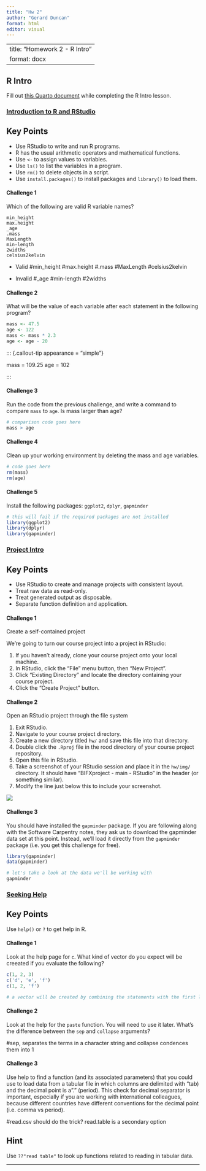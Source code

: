 ```yaml
---
title: "Hw 2"
author: "Gerard Duncan"
format: html
editor: visual
---
```


---
title: "Homework 2 - R Intro"
format: docx
---

## R Intro

Fill out [this Quarto document](https://github.com/BIFX552-22/CourseInfo/hw/02Rintro.qmd) while completing the R Intro lesson.

### [Introduction to R and RStudio](https://swcarpentry.github.io/r-novice-gapminder/01-rstudio-intro/index.html)

::: callout-tip
## Key Points

-   Use RStudio to write and run R programs.
-   R has the usual arithmetic operators and mathematical functions.
-   Use `<-` to assign values to variables.
-   Use `ls()` to list the variables in a program.
-   Use `rm()` to delete objects in a script.
-   Use `install.packages()` to install packages and `library()` to load them.
:::

#### Challenge 1

Which of the following are valid R variable names?

    min_height
    max.height
    _age
    .mass
    MaxLength
    min-length
    2widths
    celsius2kelvin

-   Valid #min_height #max.height #.mass #MaxLength #celsius2kelvin

-   Invalid #\_age #min-length #2widths

#### Challenge 2

What will be the value of each variable after each statement in the following program?

```r
mass <- 47.5
age <- 122
mass <- mass * 2.3
age <- age - 20
```

::: {.callout-tip appearance = "simple"}

mass = 109.25 age = 102

:::

#### Challenge 3

Run the code from the previous challenge, and write a command to compare `mass` to `age`. Is mass larger than age?

```r
# comparison code goes here
mass > age
```

#### Challenge 4

Clean up your working environment by deleting the mass and age variables.

```r
# code goes here
rm(mass)
rm(age)
```

#### Challenge 5

Install the following packages: `ggplot2`, `dplyr`, `gapminder`

```r
# this will fail if the required packages are not installed
library(ggplot2)
library(dplyr)
library(gapminder)
```

### [Project Intro](https://swcarpentry.github.io/r-novice-gapminder/02-project-intro/index.html)

::: callout-tip
## Key Points

-   Use RStudio to create and manage projects with consistent layout.
-   Treat raw data as read-only.
-   Treat generated output as disposable.
-   Separate function definition and application.
:::

#### Challenge 1

Create a self-contained project

We're going to turn our course project into a project in RStudio:

1.  If you haven't already, clone your course project onto your local machine.
2.  In RStudio, click the "File" menu button, then "New Project".
3.  Click "Existing Directory" and locate the directory containing your course project.
4.  Click the "Create Project" button.

#### Challenge 2

Open an RStudio project through the file system

1.  Exit RStudio.
2.  Navigate to your course project directory.
3.  Create a new directory titled `hw/` and save this file into that directory.
4.  Double click the `.Rproj` file in the rood directory of your course project repository.
5.  Open this file in RStudio.
6.  Take a screenshot of your RStudio session and place it in the `hw/img/` directory. It should have "BIFXproject - main - RStudio" in the header (or something similar).
7.  Modify the line just below this to include your screenshot.

![](img/01-rstudio.png)

#### Challenge 3

You should have installed the `gapminder` package. If you are following along with the Software Carpentry notes, they ask us to download the gapminder data set at this point. Instead, we'll load it directly from the `gapminder` package (i.e. you get this challenge for free).

```r
library(gapminder)
data(gapminder)

# let's take a look at the data we'll be working with
gapminder
```

### [Seeking Help](https://swcarpentry.github.io/r-novice-gapminder/03-seeking-help/index.html)

::: callout-tip
## Key Points

Use `help()` or `?` to get help in R.
:::

#### Challenge 1

Look at the help page for `c`. What kind of vector do you expect will be creeated if you evaluate the following?

```r
c(1, 2, 3)
c('d', 'e', 'f')
c(1, 2, 'f')

# a vector will be created by combining the statements with the first line, and the second and third demonstrates how strings can be put into the placements in that vector
```

#### Challenge 2

Look at the help for the `paste` function. You will need to use it later. What's the difference between the `sep` and `collapse` arguments?

#sep, separates the terms in a character string and collapse condences them into 1

#### Challenge 3

Use help to find a function (and its associated parameters) that you could use to load data from a tabular file in which columns are delimited with "\t\" (tab) and the decimal point is a"." (period). This check for decimal separator is important, especially if you are working with international colleagues, because different countries have different conventions for the decimal point (i.e. comma vs period).

#read.csv should do the trick? read.table is a secondary option

::: {.callout-note collapse="true"}
# Hint

Use `??"read table"` to look up functions related to reading in tabular data.
:::

------------------------------------------------------------------------

## 

